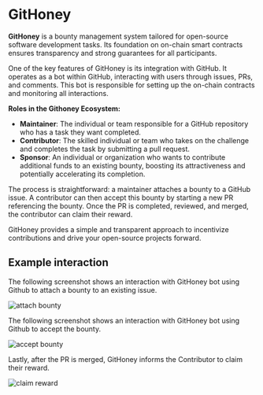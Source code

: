 # GitHoney

**GitHoney** is a bounty management system tailored for open-source software development tasks. Its foundation on on-chain smart contracts ensures transparency and strong guarantees for all participants.

One of the key features of GitHoney is its integration with GitHub. It
operates as a bot within GitHub, interacting with users through issues, PRs, and
comments. This bot is responsible for setting up the on-chain contracts and
monitoring all interactions.

**Roles in the Githoney Ecosystem:**

- **Maintainer**: The individual or team responsible for a GitHub repository who has a task they want completed.
- **Contributor**: The skilled individual or team who takes on the challenge and completes the task by submitting a pull request.
- **Sponsor**: An individual or organization who wants to contribute additional funds to an existing bounty, boosting its attractiveness and potentially accelerating its completion.

The process is straightforward: a maintainer attaches a bounty to a GitHub
issue. A contributor can then accept this bounty by starting a new PR
referencing the bounty. Once the PR is completed, reviewed, and merged, the
contributor can claim their reward.

GitHoney provides a simple and transparent approach to incentivize contributions and drive your open-source projects forward.

## Example interaction

The following screenshot shows an interaction with GitHoney bot using
Github to attach a bounty to an existing issue.

![attach bounty](../img/attach-cmd.png)

The following screenshot shows an interaction with GitHoney bot using
Github to accept the bounty.

![accept bounty](../img/accept-cmd.png)

Lastly, after the PR is merged, GitHoney informs the Contributor to claim their reward.

![claim reward](../img/merged.png)

